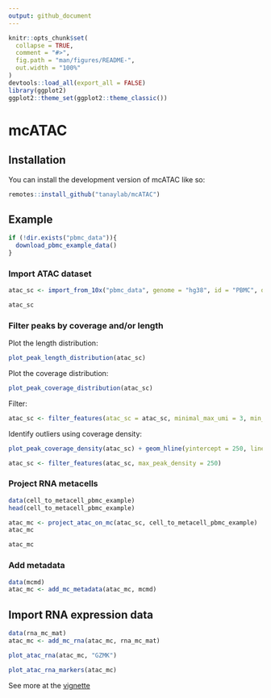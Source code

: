 ```yaml
---
output: github_document
---
```


<!-- README.md is generated from README.Rmd. Please edit that file -->

```r
knitr::opts_chunk$set(
  collapse = TRUE,
  comment = "#>",
  fig.path = "man/figures/README-",
  out.width = "100%"
)
devtools::load_all(export_all = FALSE)
library(ggplot2)
ggplot2::theme_set(ggplot2::theme_classic())
```

# mcATAC

## Installation

You can install the development version of mcATAC like so:

``` r
remotes::install_github("tanaylab/mcATAC")
```

## Example

```r
if (!dir.exists("pbmc_data")){
  download_pbmc_example_data()
}
```

### Import ATAC dataset

```r
atac_sc <- import_from_10x("pbmc_data", genome = "hg38", id = "PBMC", description = "PBMC from a healthy donor - granulocytes removed through cell sorting (10k)")
```

```r
atac_sc
```

### Filter peaks by coverage and/or length

Plot the length distribution:

```r
plot_peak_length_distribution(atac_sc)
```

Plot the coverage distribution:

```r
plot_peak_coverage_distribution(atac_sc)
```

Filter: 

```r
atac_sc <- filter_features(atac_sc = atac_sc, minimal_max_umi = 3, min_peak_length = 200, max_peak_length = 1000)
```

Identify outliers using coverage density: 

```r
plot_peak_coverage_density(atac_sc) + geom_hline(yintercept = 250, linetype = "dashed", color = "red")
```

```r
atac_sc <- filter_features(atac_sc, max_peak_density = 250)
```

### Project RNA metacells 

```r
data(cell_to_metacell_pbmc_example)
head(cell_to_metacell_pbmc_example)
```

```r
atac_mc <- project_atac_on_mc(atac_sc, cell_to_metacell_pbmc_example)
atac_mc
```

```r
atac_mc
```

### Add metadata

```r
data(mcmd)
atac_mc <- add_mc_metadata(atac_mc, mcmd)
```

## Import RNA expression data 

```r
data(rna_mc_mat)
atac_mc <- add_mc_rna(atac_mc, rna_mc_mat)
```

```r
plot_atac_rna(atac_mc, "GZMK")
```

```r
plot_atac_rna_markers(atac_mc)
```


See more at the [vignette](https://tanaylab.github.io/mcATAC/articles/mcATAC.html)